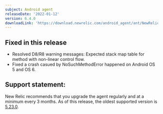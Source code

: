 ```yaml
---
subject: Android agent
releaseDate: '2022-01-12'
version: 6.4.0
downloadLink: 'https://download.newrelic.com/android_agent/ant/NewRelic_Android_Agent_6.4.0.zip'
---
```



## Fixed in this release
* Resolved D8/R8 warning messages: Expected stack map table for method with non-linear control flow.
* Fixed a crash casued by NoSuchMethodError happened on Android OS 5 and OS 6.

## Support statement:
New Relic recommends that you upgrade the agent regularly and at a minimum every 3 months. As of this release, the oldest supported version is [5.23.0](https://docs.newrelic.com/docs/release-notes/mobile-release-notes/android-release-notes/android-5230).